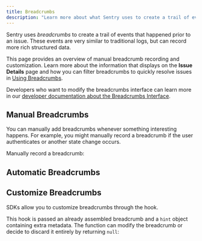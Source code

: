 ```yaml
---
title: Breadcrumbs
description: "Learn more about what Sentry uses to create a trail of events (breadcrumbs) that happened prior to an issue."
---
```


Sentry uses _breadcrumbs_ to create a trail of events that happened prior to an issue. These events are very similar to traditional logs, but can record more rich structured data.

This page provides an overview of manual breadcrumb recording and customization. Learn more about the information that displays on the **Issue Details** page and how you can filter breadcrumbs to quickly resolve issues in [Using Breadcrumbs](/product/error-monitoring/breadcrumbs).

<Alert title="Learn about SDK usage">

Developers who want to modify the breadcrumbs interface can learn more in our [developer documentation about the Breadcrumbs Interface](https://develop.sentry.dev/sdk/data-model/event-payloads/breadcrumbs/).

</Alert>

## Manual Breadcrumbs

You can manually add breadcrumbs whenever something interesting happens. For example, you might manually record a breadcrumb if the user authenticates or another state change occurs.

Manually record a breadcrumb:

<PlatformContent includePath="enriching-events/breadcrumbs/breadcrumbs-example" />

## Automatic Breadcrumbs

<PlatformContent includePath="enriching-events/breadcrumbs/automatic-breadcrumbs" />

## Customize Breadcrumbs

SDKs allow you to customize breadcrumbs through the <PlatformIdentifier name="before-breadcrumb" /> hook.

This hook is passed an already assembled breadcrumb and <PlatformLink to="/configuration/filtering/#using-hints">a `hint` object</PlatformLink> containing extra metadata. The function can modify the breadcrumb or decide to discard it entirely by returning `null`:

<PlatformContent includePath="enriching-events/breadcrumbs/before-breadcrumb" />
